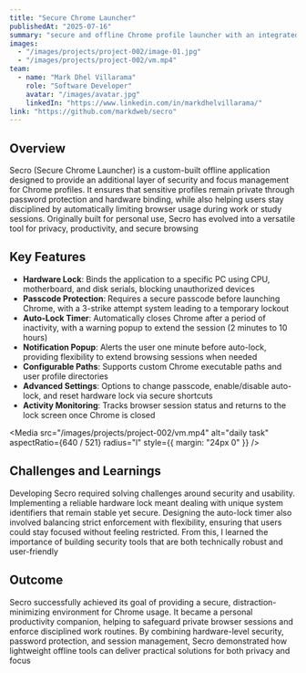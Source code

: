 ```yaml
---
title: "Secure Chrome Launcher"
publishedAt: "2025-07-16"
summary: "secure and offline Chrome profile launcher with an integrated password lock, auto-lock timer, and PC hardware binding"
images:
  - "/images/projects/project-002/image-01.jpg"
  - "/images/projects/project-002/vm.mp4"
team:
  - name: "Mark Dhel Villarama"
    role: "Software Developer"
    avatar: "/images/avatar.jpg"
    linkedIn: "https://www.linkedin.com/in/markdhelvillarama/"
link: "https://github.com/markdweb/secro"
---
```


## Overview

Secro (Secure Chrome Launcher) is a custom-built offline application designed to provide an additional layer of security and focus management for Chrome profiles. It ensures that sensitive profiles remain private through password protection and hardware binding, while also helping users stay disciplined by automatically limiting browser usage during work or study sessions. Originally built for personal use, Secro has evolved into a versatile tool for privacy, productivity, and secure browsing

## Key Features

- **Hardware Lock**: Binds the application to a specific PC using CPU, motherboard, and disk serials, blocking unauthorized devices
- **Passcode Protection**: Requires a secure passcode before launching Chrome, with a 3-strike attempt system leading to a temporary lockout
- **Auto-Lock Timer**: Automatically closes Chrome after a period of inactivity, with a warning popup to extend the session (2 minutes to 10 hours)
- **Notification Popup**: Alerts the user one minute before auto-lock, providing flexibility to extend browsing sessions when needed
- **Configurable Paths**: Supports custom Chrome executable paths and user profile directories
- **Advanced Settings**: Options to change passcode, enable/disable auto-lock, and reset hardware lock via secure shortcuts
- **Activity Monitoring**: Tracks browser session status and returns to the lock screen once Chrome is closed

<Media
  src="/images/projects/project-002/vm.mp4"
  alt="daily task"
  aspectRatio={640 / 521}
  radius="l"
  style={{ margin: "24px 0" }}
/>

## Challenges and Learnings

Developing Secro required solving challenges around security and usability. Implementing a reliable hardware lock meant dealing with unique system identifiers that remain stable yet secure. Designing the auto-lock timer also involved balancing strict enforcement with flexibility, ensuring that users could stay focused without feeling restricted. From this, I learned the importance of building security tools that are both technically robust and user-friendly

## Outcome
Secro successfully achieved its goal of providing a secure, distraction-minimizing environment for Chrome usage. It became a personal productivity companion, helping to safeguard private browser sessions and enforce disciplined work routines. By combining hardware-level security, password protection, and session management, Secro demonstrated how lightweight offline tools can deliver practical solutions for both privacy and focus
